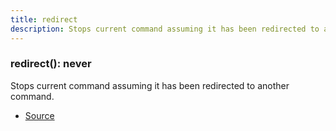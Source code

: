 ```yaml
---
title: redirect
description: Stops current command assuming it has been redirected to another command.
---
```


### redirect(): never

Stops current command assuming it has been redirected to another command.

- [Source](https://github.com/underctrl-io/commandkit/blob/f8cc07d11d2ae5ed7f529adff1649936223e27b2/packages/commandkit/src/app/middleware/signals.ts#L28)
